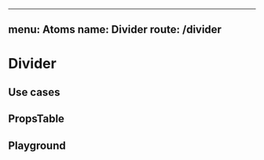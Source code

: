 
---
menu: Atoms
name: Divider
route: /divider
---


# Divider

## Use cases

<div>
  <Divider />
</div>

## PropsTable

<PropsTable of={Divider} />

## Playground

<Playground>
  <Divider />
</Playground>